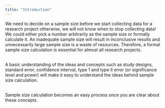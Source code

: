 ```yaml
---
title: "Introduction"
---
```


We need to decide on a sample size before we start collecting data for a research project otherwise, we will not know when to stop collecting data! We could either pick a number arbitrarily as the sample size or formally calculate it. An inadequate sample size will result in inconclusive results and unnecessarily large sample size is a waste of resources. Therefore, a formal sample size calculation is essential for almost all research projects.

\
A basic understanding of the ideas and concepts such as study designs, standard error, confidence interval, type 1 and type II error (or significance level and power) will make it easy to understand the ideas behind sample size calculation.

\
Sample size calculation becomes an easy process once you are clear about these concepts.  
